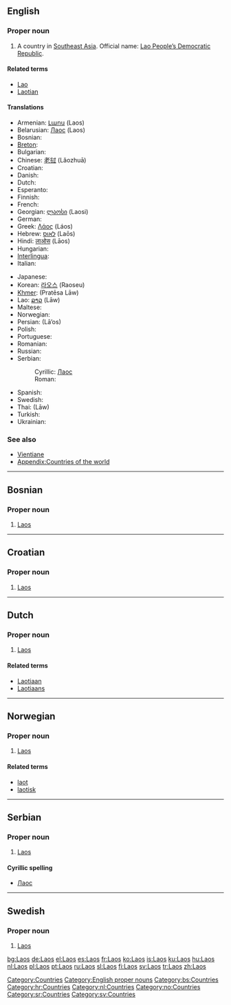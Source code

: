{{wikipedia}}
==English==

===Proper noun===
{{en-noun|-}}

# A country in [[Southeast Asia]]. Official name: [[Lao People’s Democratic Republic]].

====Related terms====
* [[Lao]]
* [[Laotian]]

====Translations====
{{trans-top|country in Southeast Asia}}
*Armenian: [[Լաոս]] (Laos)
*Belarusian: [[Лаос#Belarussian|Лаос]] (Laos) {{m}}
*Bosnian: {{t-|bs|Laos|m}}
*[[Breton]]: {{t-|br|Laos|xs=Breton}}
* Bulgarian: {{t+|bg|Лаос|m|tr=Laos|sc=Cyrl}}
*Chinese: [[老挝]] (Lǎozhuā)
*Croatian: {{t-|hr|Laos|m}}
*Danish: {{t-|da|Laos}}
*Dutch: {{t+|nl|Laos|n}}
* Esperanto: {{t-|eo|Laoso|xs=Esperanto}}
*Finnish: {{t+|fi|Laos}}
*French: {{t+|fr|Laos}}
*Georgian: [[ლაოსი]] (Laosi)
*German: {{t+|de|Laos}}
*Greek: [[Λάος]] (Láos) {{n}}
*Hebrew: [[לאוס]] (Laōs)
*Hindi: [[लाओस]] (Lāos)
* Hungarian: {{t-|hu|Laosz}}
*[[Interlingua]]: {{t-|ia|Laos|xs=Interlingua}}
*Italian: {{t-|it|Laos}}
{{trans-mid}}
* Japanese: {{t+|ja|ラオス|tr=Raosu|sc=Jpan}}
*Korean: [[라오스]] (Raoseu)
*[[Khmer]]: {{KMchar|[[ប្រទេសលាវ]]}} (Pratēsa Lāw)
*Lao: [[ລາວ]] (Lāw)
* Maltese: {{t-|mt|Laos|xs=Maltese}}
*Norwegian: {{t-|no|Laos}}
*Persian: {{FAchar|[[لائوس]]}} (Lā’os)
* Polish: {{t+|pl|Laos}}
*Portuguese: {{t+|pt|Laos}}
*Romanian: {{t-|ro|Laos|n}}
* Russian: {{t+|ru|Лаос|m|tr=Laós|sc=Cyrl}}
*Serbian:
*:Cyrillic: [[Лаос#Serbian|Лаос]] {{m}}
*:Roman: {{t-|sr|Laos|m}}
*Spanish: {{t+|es|Laos}}
*Swedish: {{t+|sv|Laos}}
*Thai: {{THchar|[[ลาว]]}} (Lāw)
*Turkish: {{t+|tr|Laos}}
* Ukrainian: {{t-|uk|Лаос|m|tr=Laos|sc=Cyrl|xs=Ukrainian}}
{{trans-bottom}}

===See also===
* [[Vientiane]]
* [[Appendix:Countries of the world]]

[[Category:Countries]]
[[Category:English proper nouns]]

----

==Bosnian==

===Proper noun===
{{infl|bs|proper noun|g=m}}

# [[#English|Laos]]

[[Category:bs:Countries]]

----

==Croatian==

===Proper noun===
{{infl|hr|proper noun|g=m}}

# [[#English|Laos]]

[[Category:hr:Countries]]

----

==Dutch==

===Proper noun===
{{infl|nl|proper noun}}

# [[#English|Laos]]

====Related terms====
* [[Laotiaan]]
* [[Laotiaans]]

[[Category:nl:Countries]]

----

==Norwegian==

===Proper noun===
{{infl|no|proper noun}}

# [[#English|Laos]]

====Related terms====
* [[laot]]
* [[laotisk]]

[[Category:no:Countries]]

----

==Serbian==

===Proper noun===
{{infl|sr|proper noun|g=m}}

# [[#English|Laos]]

====Cyrillic spelling====
* [[Лаос#Serbian|Лаос]]

[[Category:sr:Countries]]

----

==Swedish==

===Proper noun===
{{infl|sv|proper noun}}

# [[#English|Laos]]

[[Category:sv:Countries]]

[[bg:Laos]]
[[de:Laos]]
[[el:Laos]]
[[es:Laos]]
[[fr:Laos]]
[[ko:Laos]]
[[is:Laos]]
[[ku:Laos]]
[[hu:Laos]]
[[nl:Laos]]
[[pl:Laos]]
[[pt:Laos]]
[[ru:Laos]]
[[sl:Laos]]
[[fi:Laos]]
[[sv:Laos]]
[[tr:Laos]]
[[zh:Laos]]